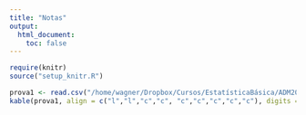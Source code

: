 ```yaml
---
title: "Notas"
output:
  html_document:
    toc: false
---
```


```r
require(knitr)
source("setup_knitr.R")
```


```r
prova1 <- read.csv("/home/wagner/Dropbox/Cursos/EstatísticaBásica/ADM20172/Notas.csv", header = TRUE)
kable(prova1, align = c("l","l","c","c", "c","c","c","c","c"), digits = 2)
```